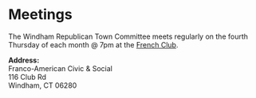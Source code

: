 
<SEO title="Meetings" />

# Meetings

The Windham Republican Town Committee meets regularly on the fourth Thursday of each month @ 7pm at the [French Club](https://goo.gl/maps/aFMRLhXvVAPtKZ6t8).

**Address:**<br/>
Franco-American Civic & Social<br/>
116 Club Rd<br/>
Windham, CT 06280
